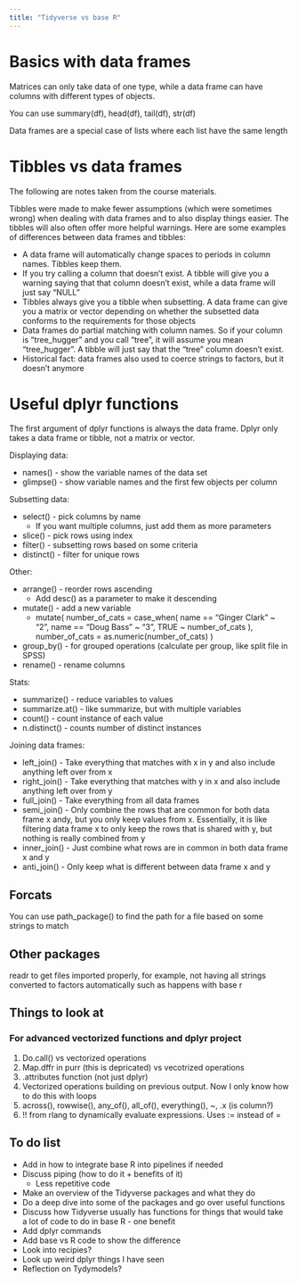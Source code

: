 ```yaml
---
title: "Tidyverse vs base R"
---
```


# Basics with data frames

Matrices can only take data of one type, while a data frame can have columns with different types of objects.

You can use summary(df), head(df), tail(df), str(df)

Data frames are a special case of lists where each list have the same length


# Tibbles vs data frames

The following are notes taken from the course materials.

Tibbles were made to make fewer assumptions (which were sometimes wrong) when dealing with data frames and to also display things easier. The tibbles will also often offer more helpful warnings. Here are some examples of differences between data frames and tibbles:

- A data frame will automatically change spaces to periods in column names. Tibbles keep them.
- If you try calling a column that doesn't exist. A tibble will give you a warning saying that that column doesn't exist, while a data frame will just say "NULL"
- Tibbles always give you a tibble when subsetting. A data frame can give you a matrix or vector depending on whether the subsetted data conforms to the requirements for those objects
-  Data frames do partial matching with column names. So if your column is "tree_hugger" and you call "tree", it will assume you mean "tree_hugger". A tibble will just say that the "tree" column doesn't exist.
- Historical fact: data frames also used to coerce strings to factors, but it doesn't anymore


# Useful dplyr functions

The first argument of dplyr functions is always the data frame. Dplyr only takes a data frame or tibble, not a matrix or vector.


Displaying data:

- names() - show the variable names of the data set
- glimpse() - show variable names and the first few objects per column


Subsetting data:

- select() - pick columns by name
  - If you want multiple columns, just add them as more parameters
- slice() - pick rows using index
- filter() - subsetting rows based on some criteria
- distinct() - filter for unique rows


Other:

- arrange() - reorder rows ascending
  - Add desc() as a parameter to make it descending
- mutate() - add a new variable
  -   mutate(
    number_of_cats = case_when(
      name == "Ginger Clark" ~ "2",
      name == "Doug Bass"    ~ "3",
      TRUE                   ~ number_of_cats
      ),
    number_of_cats = as.numeric(number_of_cats)
    )
- group_by() - for grouped operations (calculate per group, like split file in SPSS)
- rename() - rename columns


Stats:

- summarize() - reduce variables to values
- summarize.at() - like summarize, but with multiple variables
- count() - count instance of each value
- n.distinct() - counts number of distinct instances


Joining data frames:

- left_join() - Take everything that matches with x in y and also include anything left over from x
- right_join() - Take everything that matches with y in x and also include anything left over from y
- full_join() - Take everything from all data frames
- semi_join() - Only combine the rows that are common for both data frame x andy, but you only keep values from x. Essentially, it is like filtering data frame x to only keep the rows that is shared with y, but nothing is really combined from y
- inner_join() - Just combine what rows are in common in both data frame x and y
- anti_join() - Only keep what is different between data frame x and y


## Forcats

You can use path_package() to find the path for a file based on some strings to match

## Other packages

readr to get files imported properly, for example, not having all strings converted to factors automatically such as happens with base r


## Things to look at

### For advanced vectorized functions and dplyr project

1. Do.call() vs vectorized operations
2. Map.dffr in purr (this is depricated) vs vecotrized operations
3. .attributes function (not just dplyr)
4. Vectorized operations building on previous output. Now I only know how to do this with loops
5. across(), rowwise(), any_of(), all_of(), everything(), ~, .x (is column?)
6. !! from rlang to dynamically evaluate expressions. Uses := instead of =

## To do list

- Add in how to integrate base R into pipelines if needed
- Discuss piping (how to do it + benefits of it)
  - Less repetitive code
- Make an overview of the Tidyverse packages and what they do
- Do a deep dive into some of the packages and go over useful functions
- Discuss how Tidyverse usually has functions for things that would take a lot of code to do in base R - one benefit
- Add dplyr commands
- Add base vs R code to show the difference
- Look into recipies?
- Look up weird dplyr things I have seen
- Reflection on Tydymodels?